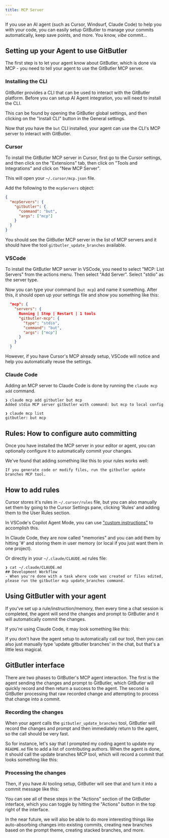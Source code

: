 ```yaml
---
title: MCP Server
---
```



If you use an AI agent (such as Cursor, Windsurf, Claude Code) to help you with your code, you can easily setup GitButler to manage your commits automatically, keep save points, and more. You know, _vibe_ commit...

## Setting up your Agent to use GitButler

The first step is to let your agent know about GitButler, which is done via MCP - you need to tell your agent to use the GitButler MCP server.

### Installing the CLI

GitButler provides a CLI that can be used to interact with the GitButler platform. Before you can setup AI Agent integration, you will need to install the CLI.

This can be found by opening the GitButler global settings, and then clicking on the "Install CLI" button in the General settings.

<ImageSection
  className="mx-auto"
  src="https://gitbutler-docs-images-public.s3.us-east-1.amazonaws.com/install-cli.png"
  width="800"
  height="600"
  subtitle="How to install the GitButler CLI"
/>

Now that you have the `but` CLI installed, your agent can use the CLI's MCP server to interact with GitButler.

### Cursor

To install the GitButler MCP server in Cursor, first go to the Cursor settings, and then click on the "Extensions" tab, then click on "Tools and Integrations" and click on "New MCP Server".

This will open your `~/.cursor/mcp.json` file.

Add the following to the `mcpServers` object:

```json
{
  "mcpServers": {
    "gitbutler": {
      "command": "but",
      "args": ["mcp"]
    }
  }
}
```

You should see the GitButler MCP server in the list of MCP servers and it should have the tool `gitbutler_update_branches` available.

### VSCode

To install the GitButler MCP server in VSCode, you need to select "MCP: List Servers" from the actions menu. Then select "Add Server". Select "stdio" as the server type.

Now you can type your command (`but mcp`) and name it something. After this, it should open up your settings file and show you something like this:

```json
  "mcp": {
    "servers": {
      Running | Stop | Restart | 1 tools
      "gitbutler-mcp": {
        "type": "stdio",
        "command": "but",
        "args": ["mcp"]
      }
    }
  }
```

However, if you have Cursor's MCP already setup, VSCode will notice and help you automatically reuse the settings.

<ImageSection
  className="mx-auto"
  src="https://gitbutler-docs-images-public.s3.us-east-1.amazonaws.com/vscode-mcp-cursor.png"
  width="800"
  height="600"
  subtitle="vscode-mcp-cursor.png"
/>

### Claude Code

Adding an MCP server to Claude Code is done by running the `claude mcp add` command.

```
❯ claude mcp add gitbutler but mcp
Added stdio MCP server gitbutler with command: but mcp to local config

❯ claude mcp list
gitbutler: but mcp
```

## Rules: How to configure auto committing

Once you have installed the MCP server in your editor or agent, you can optionally configure it to automatically commit your changes.

We've found that adding something like this to your rules works well:

```
If you generate code or modify files, run the gitbutler update branches MCP tool.
```

## How to add rules

Cursor stores it's rules in `~/.cursor/rules` file, but you can also manually set them by going to the Cursor Settings pane, clicking 'Rules' and adding them to the User Rules section.

In VSCode's Copilot Agent Mode, you can use ["custom instructions"](https://code.visualstudio.com/docs/copilot/copilot-customization#_custom-instructions) to accomplish this.

In Claude Code, they are now called "memories" and you can add them by hitting '#' and storing them in user memory (or local if you just want them in one project).

<ImageSection
  className="mx-auto"
  src="https://gitbutler-docs-images-public.s3.us-east-1.amazonaws.com/claude-memories.png"
  width="800"
  height="600"
  subtitle="Adding memories in Claude Code"
/>

Or directly in your `~/.claude/CLAUDE.md` rules file:

```
❯ cat ~/.claude/CLAUDE.md
## Development Workflow
- When you're done with a task where code was created or files edited, please run the gitbutler mcp update_branches command.
```

## Using GitButler with your agent

If you've set up a rule/instruction/memory, then every time a chat session is completed, the agent will send the changes and prompt to GitButler and it will automatically commit the changes.

<ImageSection
  className="mx-auto"
  src="https://gitbutler-docs-images-public.s3.us-east-1.amazonaws.com/update-branches.png"
  width="800"
  height="600"
  subtitle="Notice the automatic 'Called gitbutler_update_branches' after a change was made"
/>

If you're using Claude Code, it may look something like this:

<ImageSection
  className="mx-auto"
  src="https://gitbutler-docs-images-public.s3.us-east-1.amazonaws.com/claude-mcp-call.png"
  width="800"
  height="600"
  subtitle="Claude Code will show the full MCP prompt after a change was made"
/>

If you don't have the agent setup to automatically call our tool, then you can also just manually type 'update gitbutler branches' in the chat, but that's a little less magical.

## GitButler interface

There are two phases to GitButler's MCP agent interaction. The first is the agent sending the changes and prompt to GitButler, which GitButler will quickly record and then return a success to the agent. The second is GitButler processing that raw recorded change and attempting to process that change into a commit.

### Recording the changes

When your agent calls the `gitbutler_update_branches` tool, GitButler will record the changes and prompt and then immediately return to the agent, so the call should be very fast.

So for instance, let's say that I prompted my coding agent to update my `README.md` file to add a list of contributing authors. When the agent is done, it should call the update branches MCP tool, which will record a commit that looks something like this:

<ImageSection
  className="mx-auto"
  src="https://gitbutler-docs-images-public.s3.us-east-1.amazonaws.com/commit-raw.png"
  width="800"
  height="600"
  subtitle="The recorded commit message with prompt and summary data from the agent"
/>

### Processing the changes

Then, if you have AI tooling setup, GitButler will see that and turn it into a commit message like this:

<ImageSection
  className="mx-auto"
  src="https://gitbutler-docs-images-public.s3.us-east-1.amazonaws.com/commit-updated.png"
  width="800"
  height="600"
  subtitle="The updated commit message"
/>

You can see all of these steps in the "Actions" section of the GitButler interface, which you can toggle by hitting the "Actions" button in the top right of the interface.

<ImageSection
  className="mx-auto"
  src="https://gitbutler-docs-images-public.s3.us-east-1.amazonaws.com/actions.png"
  width="800"
  height="600"
  subtitle="The 'Actions' section of the GitButler interface"
/>

In the near future, we will also be able to do more interesting things like auto-absorbing changes into existing commits, creating new branches based on the prompt theme, creating stacked branches, and more.
